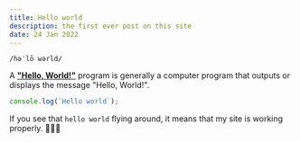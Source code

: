 ```yaml
---
title: Hello world
description: the first ever post on this site
date: 24 Jan 2022
---
```



`/həˈlō wərld/`

A **["Hello, World!"](https://en.wikipedia.org/wiki/%22Hello,_World!%22_program)** program is generally a computer program that outputs or displays the message "Hello, World!". 


```js
console.log(`Hello world`);
```

<MotionButton/>

If you see that `hello world` flying around, it means that my site is working properly. 💫💫💫
